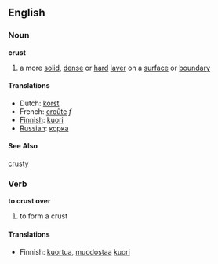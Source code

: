 ==English==

===Noun===
'''crust'''
#a more [[solid]], [[dense]] or [[hard]] [[layer]] on a [[surface]] or [[boundary]]

====Translations====
*Dutch: [[korst]]
*French: [[croûte]] ''f''
*[[Finnish]]: [[kuori]]
*[[Russian]]: [[корка]]

====See Also====
[[crusty]]
===Verb===
'''to crust over'''
#to form a crust

====Translations====
*Finnish: [[kuortua]], [[muodostaa]] [[kuori]]